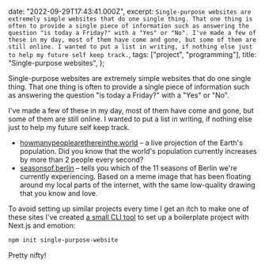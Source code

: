   date: "2022-09-29T17:43:41.000Z",
  excerpt: `Single-purpose websites are extremely simple websites that do one single thing. That one thing is often to provide a single piece of information such as answering the question "is today a Friday?" with a "Yes" or "No".
    I've made a few of these in my day, most of them have come and gone, but some of them are still online. I wanted to put a list in writing, if nothing else just to help my future self keep track.`,
  tags: ["project", "programming"],
  title: "Single-purpose websites",
};

Single-purpose websites are extremely simple websites that do one single thing. That one thing is often to provide a single piece of information such as answering the question "is today a Friday?" with a "Yes" or "No".

I've made a few of these in my day, most of them have come and gone, but some of them are still online. I wanted to put a list in writing, if nothing else just to help my future self keep track.

- [howmanypeoplearethereinthe.world](https://howmanypeoplearethereinthe.world) – a live projection of the Earth's population. Did you know that the world's population currently increases by more than 2 people every second?
- [seasonsof.berlin](https://seasonsof.berlin) – tells you which of the 11 seasons of Berlin we're currently experiencing. Based on a meme image that has been floating around my local parts of the internet, with the same low-quality drawing that you know and love.

To avoid setting up similar projects every time I get an itch to make one of these sites I've created [a small CLI tool](https://github.com/denkristoffer/create-single-purpose-website) to set up a boilerplate project with Next.js and emotion:

```sh
npm init single-purpose-website
```

Pretty nifty!
